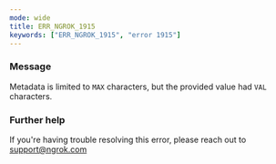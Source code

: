 ```yaml
---
mode: wide
title: ERR_NGROK_1915
keywords: ["ERR_NGROK_1915", "error 1915"]
---
```


### Message

Metadata is limited to `MAX` characters, but the provided value had `VAL` characters.

### Further help

If you're having trouble resolving this error, please reach out to [support@ngrok.com](mailto:support@ngrok.com?subject=Help%20with%20ERR_NGROK_1915)
